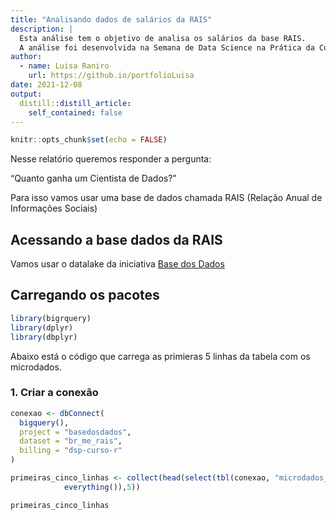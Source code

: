 ```yaml
---
title: "Analisando dados de salários da RAIS"
description: |
  Esta análise tem o objetivo de analisa os salários da base RAIS.
  A análise foi desenvolvida na Semana de Data Science na Prática da Curso-r
author:
  - name: Luisa Raniro
    url: https://github.io/portfolioLuisa
date: 2021-12-08
output:
  distill::distill_article:
    self_contained: false
---
```


```r
knitr::opts_chunk$set(echo = FALSE)
```

Nesse relatório queremos responder a pergunta:

"Quanto ganha um Cientista de Dados?"

Para isso vamos usar uma base de dados chamada RAIS (Relação Anual de Informações Sociais)

## Acessando a base dados da RAIS

Vamos usar o datalake da iniciativa [Base dos Dados](https://basedosdados.org/dataset/br-me-rais)

## Carregando os pacotes

```r

library(bigrquery)
library(dplyr)
library(dbplyr)

```

Abaixo está o código que carrega as primieras 5 linhas da tabela com os microdados.

### 1. Criar a conexão

```r

conexao <- dbConnect(
  bigquery(),
  project = "basedosdados",
  dataset = "br_me_rais",
  billing = "dsp-curso-r"
)

primeiras_cinco_linhas <- collect(head(select(tbl(conexao, "microdados_vinculos"),
            everything()),5))

primeiras_cinco_linhas

```
